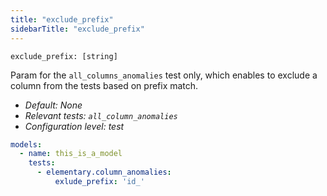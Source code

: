 ```yaml
---
title: "exclude_prefix"
sidebarTitle: "exclude_prefix"
---
```


`exclude_prefix: [string]`

Param for the `all_columns_anomalies` test only, which enables to exclude a column from the tests based on prefix match.

- _Default: None_
- _Relevant tests: `all_column_anomalies`_
- _Configuration level: test_

<RequestExample>

```yaml test
models:
  - name: this_is_a_model
    tests:
      - elementary.column_anomalies:
          exlude_prefix: 'id_'
```

</RequestExample>